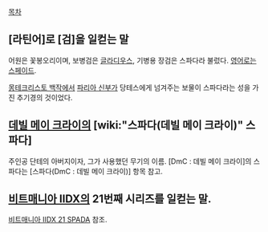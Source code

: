 [[목차]]

== [라틴어]로 [검]을 일컫는 말 == 
어원은 꽃봉오리이며, 보병검은 [[글라디우스]], 기병용 장검은 스파다라 불렀다. [[영어]]로는 [[스페이드]].

[[몽테크리스토 백작]]에서 [[파리아 신부]]가 당테스에게 넘겨주는 보물이 스파다라는 성을 가진 추기경의 것이었다.

== [[데빌 메이 크라이]]의 [wiki:"스파다(데빌 메이 크라이)" 스파다] ==
주인공 단테의 아버지이자, 그가 사용했던 무기의 이름. 
[DmC : 데빌 메이 크라이]의 스파다는 [스파다(DmC : 데빌 메이 크라이)] 항목 참고.

== [[비트매니아 IIDX]]의 21번째 시리즈를 일컫는 말. ==

[[비트매니아 IIDX 21 SPADA]] 참조.
